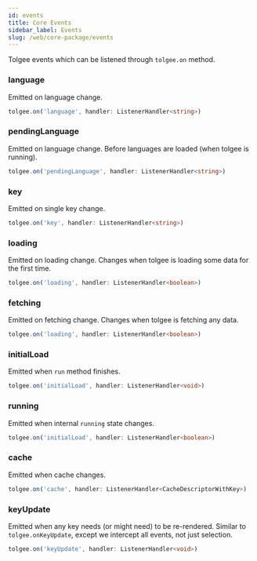 ```yaml
---
id: events
title: Core Events
sidebar_label: Events
slug: /web/core-package/events
---
```


Tolgee events which can be listened through `tolgee.on` method.

### language

Emitted on language change.

```ts
tolgee.on('language', handler: ListenerHandler<string>)
```

### pendingLanguage

Emitted on language change. Before languages are loaded (when tolgee is running).

```ts
tolgee.on('pendingLanguage', handler: ListenerHandler<string>)
```

### key

Emitted on single key change.

```ts
tolgee.on('key', handler: ListenerHandler<string>)
```

### loading

Emitted on loading change. Changes when tolgee is loading some data for the first time.

```ts
tolgee.on('loading', handler: ListenerHandler<boolean>)
```

### fetching

Emitted on fetching change. Changes when tolgee is fetching any data.

```ts
tolgee.on('loading', handler: ListenerHandler<boolean>)
```

### initialLoad

Emitted when `run` method finishes.

```ts
tolgee.on('initialLoad', handler: ListenerHandler<void>)
```

### running

Emitted when internal `running` state changes.

```ts
tolgee.on('initialLoad', handler: ListenerHandler<boolean>)
```

### cache

Emitted when cache changes.

```ts
tolgee.on('cache', handler: ListenerHandler<CacheDescriptorWithKey>)
```

### keyUpdate

Emitted when any key needs (or might need) to be re-rendered. Similar to `tolgee.onKeyUpdate`,
except we intercept all events, not just selection.

```ts
tolgee.on('keyUpdate', handler: ListenerHandler<void>)
```
